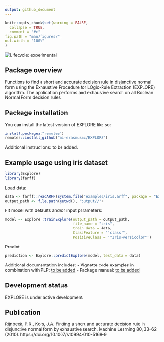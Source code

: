 ```yaml
---
output: github_document
---
```


```r
knitr::opts_chunk$set(warning = FALSE,
  collapse = TRUE,
  comment = "#>",
fig.path = "man/figures/",
out.width = "100%"
)
```

  <!-- badges: start -->
  [![Lifecycle: experimental](https://img.shields.io/badge/lifecycle-experimental-orange.svg)](https://lifecycle.r-lib.org/articles/stages.html#experimental)
  <!-- badges: end -->

## Package overview
Functions to find a short and accurate decision rule in disjunctive normal form using the Exhaustive Procedure for LOgic-Rule Extraction (EXPLORE) algorithm. The application performs and exhaustive search on all Boolean Normal Form decision rules.

## Package installation

You can install the latest version of EXPLORE like so:

```r
install.packages("remotes")
remotes::install_github("mi-erasmusmc/EXPLORE")
```

Additional instructions: to be added.


## Example usage using iris dataset
```r
library(Explore)
library(farff)
```

Load data:
```r
data <- farff::readARFF(system.file("examples/iris.arff", package = "Explore"))
output_path <- file.path(getwd(), "output//")
```

Fit model with defaults and/or input parameters:
```r
model <- Explore::trainExplore(output_path = output_path, 
                               file_name = "iris", 
                               train_data = data, 
                               ClassFeature = "'class'", 
                               PositiveClass = '"Iris-versicolor"')
```
  
Predict:
```r
prediction <- Explore::predictExplore(model, test_data = data)
```  


Additional documentation includes:
- Vignette code examples in combination with PLP: [to be added](~/Documents/Git/Explore/vignettes/EXPLORE_withPLP.Rmd) 
- Package manual: [to be added](~/Documents/Git/Explore/vignettes/Explore_1.0.pdf) 


## Development status
EXPLORE is under active development.


## Publication
Rijnbeek, P.R., Kors, J.A. Finding a short and accurate decision rule in disjunctive normal form by exhaustive search. Machine Learning 80, 33–62 (2010). https://doi.org/10.1007/s10994-010-5168-9
